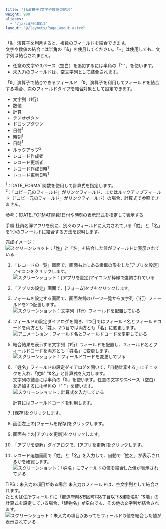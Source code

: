 ```yaml
---
title: "[&演算子]文字や数値の結合"
weight: 900
aliases:
  - "/ja/id/040511"
layout: "@/layouts/PageLayout.astro"
---
```




「&」演算子を利用すると、複数のフィールドを結合できます。  
文字や数値の結合には半角の「&」を使用してください。「+」は使用しても、文字列は結合されません。

<Note>

* 任意の文字やスペース（空白）を追加するには半角の「" "」を使います。
* 未入力のフィールドは、空文字列として結合されます。


</Note>

<Heading id="autocalc_text_autocalc_10">「&amp;」演算子で結合できるフィールド</Heading>
「&」演算子を利用してフィールドを結合する場合、次のフィールドタイプを結合対象として設定できます。

* 文字列（1行）
* 数値
* 計算
* ラジオボタン
* ドロップダウン
* 日付<sup>1</sup>
* 時刻<sup>1</sup>
* 日時<sup>1</sup>
* ルックアップ<sup>2</sup>
* レコード作成者
* レコード更新者
* レコード作成日時<sup>1</sup>
* レコード更新日時<sup>1</sup>

<sup>1</sup>：DATE_FORMAT関数を使用して計算式を指定します。  
<sup>2</sup>：「コピー元のフィールド」がリンクフィールド、またはルックアップフィールド（「コピー元のフィールド」がリンクフィールド）の場合、計算式で参照できません。

参考：[[DATE_FORMAT関数]日付や時刻の表示形式を指定して表示する](/k/ja/id/040501.html)

<Heading id="autocalc_text_autocalc_20">手順</Heading>
社員名簿アプリを例に、別々のフィールドに入力されている「姓」と「名」を1つのフィールドに結合する方法を説明します。

完成イメージ：
<Img src="/k/kintone/img-ja/text_autocalc_01.png" alt="スクリーンショット：「姓」と「名」を結合した値がフィールドに表示されている" />

1. 「レコードの一覧」画面で、画面右上にある歯車の形をした[アプリを設定]アイコンをクリックします。  
   <Img src="/k/kintone/img/settings_new_icon.png" alt="スクリーンショット：[アプリを設定]アイコンが枠線で強調されている" />

1. 「アプリの設定」画面で、[フォーム]タブをクリックします。

1. フォームを設定する画面で、画面左側のパーツ一覧から文字列（1行）フィールドを2つ配置します。
   <Img src="/k/kintone/img-ja/text_autocalc_02.png" alt="スクリーンショット：文字列（1行）フィールドを配置している" />

1. フィールドの設定ダイアログを開き、1つ目ではフィールド名とフィールドコードを両方とも「姓」、2つ目では両方とも「名」に変更します。
   <Img src="/k/kintone/img-ja/text_autocalc_01.gif" alt="アニメーション：フィールド名とフィールドコードを変更している" />

1. 結合結果を表示する文字列（1行）フィールドを配置し、フィールド名とフィールドコードを両方とも「姓名」に変更します。
   <Img src="/k/kintone/img-ja/text_autocalc_03.png" alt="スクリーンショット：フィールドコードを変更している" />

1. 「姓名」フィールドの設定ダイアログを開いて、「自動計算する」にチェックを入れ、「姓&" "&名」と計算式を入力します。  
  文字列の結合には半角の「&」を使います。任意の文字やスペース（空白）を追加するには半角の「" "」を使います。
   <Img src="/k/kintone/img-ja/text_autocalc_04.png" alt="スクリーンショット：計算式を入力している" />

   <Note>

   計算にはフィールドコードを利用します。

   
   </Note>

1. [保存]をクリックします。

1. 画面左上の[フォームを保存]をクリックします。

1. 画面右上の[アプリを更新]をクリックします。

1. 「アプリを更新」ダイアログで、[アプリを更新]をクリックします。

1. レコード追加画面で「姓」と「名」を入力して、自動で「姓名」が表示されるかを確認します。  
   <Img src="/k/kintone/img-ja/text_autocalc_07.png" alt="スクリーンショット：「姓名」にフィールドの値を結合した値が表示されている" />

<Heading level={3} id="autocalc_text_autocalc_2010">TIPS：未入力の項目がある場合</Heading>
未入力のフィールドは、空文字列として結合されます。  
たとえば住所フィールドに「都道府県&市区町村&丁目以下&建物名&" "&階」の計算式を設定している場合、「建物名」が空白でも、その他の文字列が結合されます。  
<Img src="/k/kintone/img-ja/text_autocalc_08.png" alt="スクリーンショット：未入力の項目があってもフィールドの値を結合した値が表示されている" />
